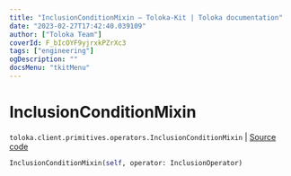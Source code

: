```yaml
---
title: "InclusionConditionMixin — Toloka-Kit | Toloka documentation"
date: "2023-02-27T17:42:40.039109"
author: ["Toloka Team"]
coverId: F_bIcOYF9yjrxkPZrXc3
tags: ["engineering"]
ogDescription: ""
docsMenu: "tkitMenu"
---
```


# InclusionConditionMixin
`toloka.client.primitives.operators.InclusionConditionMixin` | [Source code](https://github.com/Toloka/toloka-kit/blob/v1.1.4/src/client/primitives/operators.py#L171)

```python
InclusionConditionMixin(self, operator: InclusionOperator)
```